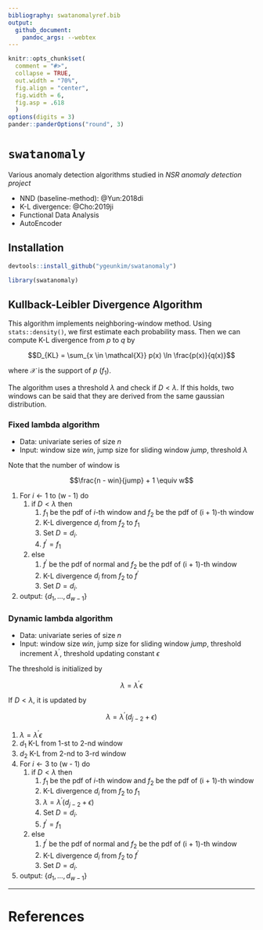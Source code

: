 ```yaml
---
bibliography: swatanomalyref.bib
output: 
  github_document:
    pandoc_args: --webtex
---
```


```r
knitr::opts_chunk$set(
  comment = "#>",
  collapse = TRUE,
  out.width = "70%",
  fig.align = "center",
  fig.width = 6,
  fig.asp = .618
  )
options(digits = 3)
pander::panderOptions("round", 3)
```

# `swatanomaly`

Various anomaly detection algorithms studied in *NSR anomaly detection project*

- NND (baseline-method): @Yun:2018di
- K-L divergence: @Cho:2019ji
- Functional Data Analysis
- AutoEncoder

## Installation

```r
devtools::install_github("ygeunkim/swatanomaly")
```

```r
library(swatanomaly)
```

<!-- This `R` package can cover NND and K-L divergence. As an baseline method, we provides static threshold method. -->

## Kullback-Leibler Divergence Algorithm

This algorithm implements neighboring-window method. Using `stats::density()`, we first estimate each probability mass. Then we can compute K-L divergence from $p$ to $q$ by

$$D_{KL} = \sum_{x \in \mathcal{X}} p(x) \ln \frac{p(x)}{q(x)}$$

where $\mathcal{X}$ is the support of $p$ ($f_1$).

The algorithm uses a threshold $\lambda$ and check if $D < \lambda$. If this holds, two windows can be said that they are derived from the same gaussian distribution.

### Fixed lambda algorithm

- Data: univariate series of size $n$
- Input: window size $win$, jump size for sliding window $jump$, threshold $\lambda$

Note that the number of window is

$$\frac{n - win}{jump} + 1 \equiv w$$


1. For $i \leftarrow 1$ to (w - 1) do
    1. if $D < \lambda$ then
        1. $f_1$ be the pdf of $i$-th window and $f_2$ be the pdf of (i + 1)-th window
        2. K-L divergence $d_i$ from $f_2$ to $f_1$
        3. Set $D = d_i$.
        4. $f^{\prime} = f_1$
    2. else
        1. $f^{\prime}$ be the pdf of normal and $f_2$ be the pdf of (i + 1)-th window
        2. K-L divergence $d_i$ from $f_2$ to $f^{\prime}$
        3. Set $D = d_i$.
2. output: $\{ d_1, \ldots, d_{w - 1} \}$


### Dynamic lambda algorithm

- Data: univariate series of size $n$
- Input: window size $win$, jump size for sliding window $jump$, threshold increment $\lambda^{\prime}$, threshold updating constant $\epsilon$

The threshold is initialized by

$$\lambda = \lambda^{\prime} \epsilon$$

If $D < \lambda$, it is updated by

$$\lambda = \lambda^{\prime} (d_{j - 2} + \epsilon)$$


1. $\lambda = \lambda^{\prime} \epsilon$
2. $d_1$ K-L from $1$-st to $2$-nd window
3. $d_2$ K-L from $2$-nd to $3$-rd window
4. For $i \leftarrow 3$ to (w - 1) do
    1. if $D < \lambda$ then
        1. $f_1$ be the pdf of $i$-th window and $f_2$ be the pdf of (i + 1)-th window
        2. K-L divergence $d_i$ from $f_2$ to $f_1$
        3. $\lambda = \lambda^{\prime} (d_{j - 2} + \epsilon)$
        4. Set $D = d_i$.
        5. $f^{\prime} = f_1$
    2. else
        1. $f^{\prime}$ be the pdf of normal and $f_2$ be the pdf of (i + 1)-th window
        2. K-L divergence $d_i$ from $f_2$ to $f^{\prime}$
        3. Set $D = d_i$.
5. output: $\{ d_1, \ldots, d_{w - 1} \}$


***

# References

